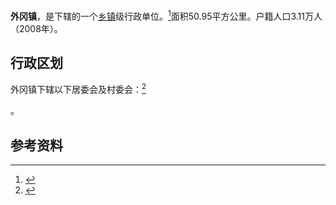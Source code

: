 {{中国乡级行政区|31/01/14/114/000}}

'''外冈镇'''，是{{PRC admin/fullname|31/01/14/114/000|3}}下辖的一个[[乡镇|乡镇]]级行政单位。<ref>{{PRC admin/ref sgc|{{PRC admin/parent|31/01/14/114/000}}}}</ref>面积50.95平方公里。户籍人口3.11万人（2008年）。

== 行政区划 ==

外冈镇下辖以下居委会及村委会：<ref>{{PRC admin/ref sgc|31/01/14/114/000}}</ref>

{{PRC admin/children|31/01/14/114/000}}。

== 参考资料 ==

{{reflist}}

{{行政区划小作品}}
{{PRC admin/navcat|31/01/14/114/000}}